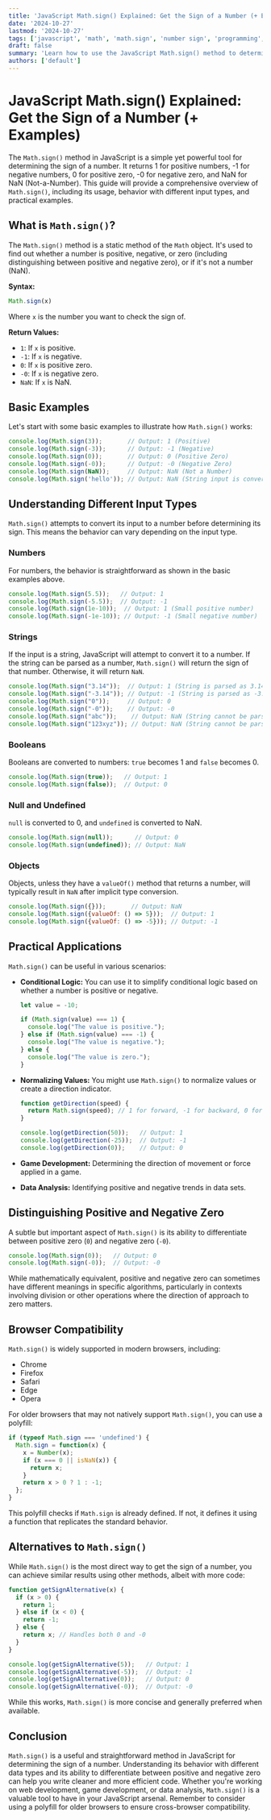 ```yaml
---
title: 'JavaScript Math.sign() Explained: Get the Sign of a Number (+ Examples)'
date: '2024-10-27'
lastmod: '2024-10-27'
tags: ['javascript', 'math', 'math.sign', 'number sign', 'programming', 'web development']
draft: false
summary: 'Learn how to use the JavaScript Math.sign() method to determine the sign of a number. This comprehensive guide includes code examples and explanations for positive, negative, zero, and NaN values.'
authors: ['default']
---
```


# JavaScript Math.sign() Explained: Get the Sign of a Number (+ Examples)

The `Math.sign()` method in JavaScript is a simple yet powerful tool for determining the sign of a number. It returns 1 for positive numbers, -1 for negative numbers, 0 for positive zero, -0 for negative zero, and NaN for NaN (Not-a-Number).  This guide will provide a comprehensive overview of `Math.sign()`, including its usage, behavior with different input types, and practical examples.

## What is `Math.sign()`?

The `Math.sign()` method is a static method of the `Math` object.  It's used to find out whether a number is positive, negative, or zero (including distinguishing between positive and negative zero), or if it's not a number (NaN).

**Syntax:**

```javascript
Math.sign(x)
```

Where `x` is the number you want to check the sign of.

**Return Values:**

*   `1`: If `x` is positive.
*   `-1`: If `x` is negative.
*   `0`: If `x` is positive zero.
*   `-0`: If `x` is negative zero.
*   `NaN`: If `x` is NaN.

## Basic Examples

Let's start with some basic examples to illustrate how `Math.sign()` works:

```javascript
console.log(Math.sign(3));       // Output: 1 (Positive)
console.log(Math.sign(-3));      // Output: -1 (Negative)
console.log(Math.sign(0));       // Output: 0 (Positive Zero)
console.log(Math.sign(-0));      // Output: -0 (Negative Zero)
console.log(Math.sign(NaN));     // Output: NaN (Not a Number)
console.log(Math.sign('hello')); // Output: NaN (String input is converted to NaN)
```

## Understanding Different Input Types

`Math.sign()` attempts to convert its input to a number before determining its sign. This means the behavior can vary depending on the input type.

### Numbers

For numbers, the behavior is straightforward as shown in the basic examples above.

```javascript
console.log(Math.sign(5.5));   // Output: 1
console.log(Math.sign(-5.5));  // Output: -1
console.log(Math.sign(1e-10));  // Output: 1 (Small positive number)
console.log(Math.sign(-1e-10)); // Output: -1 (Small negative number)
```

### Strings

If the input is a string, JavaScript will attempt to convert it to a number.  If the string can be parsed as a number, `Math.sign()` will return the sign of that number. Otherwise, it will return `NaN`.

```javascript
console.log(Math.sign("3.14"));  // Output: 1 (String is parsed as 3.14)
console.log(Math.sign("-3.14")); // Output: -1 (String is parsed as -3.14)
console.log(Math.sign("0"));     // Output: 0
console.log(Math.sign("-0"));    // Output: -0
console.log(Math.sign("abc"));    // Output: NaN (String cannot be parsed)
console.log(Math.sign("123xyz")); // Output: NaN (String cannot be parsed)
```

### Booleans

Booleans are converted to numbers: `true` becomes 1 and `false` becomes 0.

```javascript
console.log(Math.sign(true));   // Output: 1
console.log(Math.sign(false));  // Output: 0
```

### Null and Undefined

`null` is converted to 0, and `undefined` is converted to NaN.

```javascript
console.log(Math.sign(null));      // Output: 0
console.log(Math.sign(undefined)); // Output: NaN
```

### Objects

Objects, unless they have a `valueOf()` method that returns a number, will typically result in `NaN` after implicit type conversion.

```javascript
console.log(Math.sign({}));       // Output: NaN
console.log(Math.sign({valueOf: () => 5}));  // Output: 1
console.log(Math.sign({valueOf: () => -5})); // Output: -1
```

## Practical Applications

`Math.sign()` can be useful in various scenarios:

*   **Conditional Logic:** You can use it to simplify conditional logic based on whether a number is positive or negative.

    ```javascript
    let value = -10;

    if (Math.sign(value) === 1) {
      console.log("The value is positive.");
    } else if (Math.sign(value) === -1) {
      console.log("The value is negative.");
    } else {
      console.log("The value is zero.");
    }
    ```

*   **Normalizing Values:**  You might use `Math.sign()` to normalize values or create a direction indicator.

    ```javascript
    function getDirection(speed) {
      return Math.sign(speed); // 1 for forward, -1 for backward, 0 for stationary
    }

    console.log(getDirection(50));   // Output: 1
    console.log(getDirection(-25));  // Output: -1
    console.log(getDirection(0));    // Output: 0
    ```

*   **Game Development:** Determining the direction of movement or force applied in a game.

*   **Data Analysis:** Identifying positive and negative trends in data sets.

## Distinguishing Positive and Negative Zero

A subtle but important aspect of `Math.sign()` is its ability to differentiate between positive zero (`0`) and negative zero (`-0`).

```javascript
console.log(Math.sign(0));   // Output: 0
console.log(Math.sign(-0));  // Output: -0
```

While mathematically equivalent, positive and negative zero can sometimes have different meanings in specific algorithms, particularly in contexts involving division or other operations where the direction of approach to zero matters.

## Browser Compatibility

`Math.sign()` is widely supported in modern browsers, including:

*   Chrome
*   Firefox
*   Safari
*   Edge
*   Opera

For older browsers that may not natively support `Math.sign()`, you can use a polyfill:

```javascript
if (typeof Math.sign === 'undefined') {
  Math.sign = function(x) {
    x = Number(x);
    if (x === 0 || isNaN(x)) {
      return x;
    }
    return x > 0 ? 1 : -1;
  };
}
```

This polyfill checks if `Math.sign` is already defined. If not, it defines it using a function that replicates the standard behavior.

## Alternatives to `Math.sign()`

While `Math.sign()` is the most direct way to get the sign of a number, you can achieve similar results using other methods, albeit with more code:

```javascript
function getSignAlternative(x) {
  if (x > 0) {
    return 1;
  } else if (x < 0) {
    return -1;
  } else {
    return x; // Handles both 0 and -0
  }
}

console.log(getSignAlternative(5));   // Output: 1
console.log(getSignAlternative(-5));  // Output: -1
console.log(getSignAlternative(0));   // Output: 0
console.log(getSignAlternative(-0));  // Output: -0
```

While this works, `Math.sign()` is more concise and generally preferred when available.

## Conclusion

`Math.sign()` is a useful and straightforward method in JavaScript for determining the sign of a number. Understanding its behavior with different data types and its ability to differentiate between positive and negative zero can help you write cleaner and more efficient code. Whether you're working on web development, game development, or data analysis, `Math.sign()` is a valuable tool to have in your JavaScript arsenal. Remember to consider using a polyfill for older browsers to ensure cross-browser compatibility.
